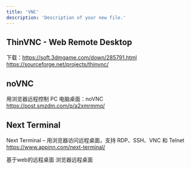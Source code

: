 ```yaml
---
title: 'VNC'
description: 'Description of your new file.'
---
```



 
## ThinVNC    - Web Remote Desktop

下载：https://soft.3dmgame.com/down/285791.html
https://sourceforge.net/projects/thinvnc/



## noVNC

用浏览器远程控制 PC 电脑桌面：noVNC  
https://post.smzdm.com/p/a2xmrmmq/




## Next Terminal

Next Terminal – 用浏览器访问远程桌面，支持 RDP、SSH、VNC 和 Telnet
https://www.appinn.com/next-terminal/





基于web的远程桌面
浏览器远程桌面